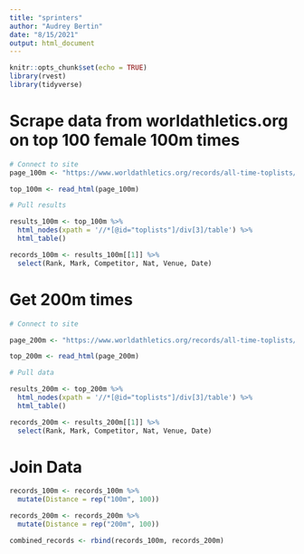 ```yaml
---
title: "sprinters"
author: "Audrey Bertin"
date: "8/15/2021"
output: html_document
---
```


```r
knitr::opts_chunk$set(echo = TRUE)
library(rvest)
library(tidyverse)
```

# Scrape data from worldathletics.org on top 100 female 100m times

```r
# Connect to site
page_100m <- "https://www.worldathletics.org/records/all-time-toplists/sprints/100-metres/outdoor/women/senior?page=1"

top_100m <- read_html(page_100m)
```


```r
# Pull results

results_100m <- top_100m %>% 
  html_nodes(xpath = '//*[@id="toplists"]/div[3]/table') %>%
  html_table()

records_100m <- results_100m[[1]] %>%
  select(Rank, Mark, Competitor, Nat, Venue, Date)
```

# Get 200m times

```r
# Connect to site

page_200m <- "https://www.worldathletics.org/records/all-time-toplists/sprints/200-metres/outdoor/women/senior?regionType=world&timing=electronic&windReading=regular&page=1&bestResultsOnly=true&firstDay=1899-12-31&lastDay=2021-08-14"

top_200m <- read_html(page_200m)
```

```r
# Pull data

results_200m <- top_200m %>% 
  html_nodes(xpath = '//*[@id="toplists"]/div[3]/table') %>%
  html_table()

records_200m <- results_200m[[1]] %>%
  select(Rank, Mark, Competitor, Nat, Venue, Date)
```

# Join Data

```r
records_100m <- records_100m %>%
  mutate(Distance = rep("100m", 100))

records_200m <- records_200m %>%
  mutate(Distance = rep("200m", 100))

```

```r
combined_records <- rbind(records_100m, records_200m)
```

